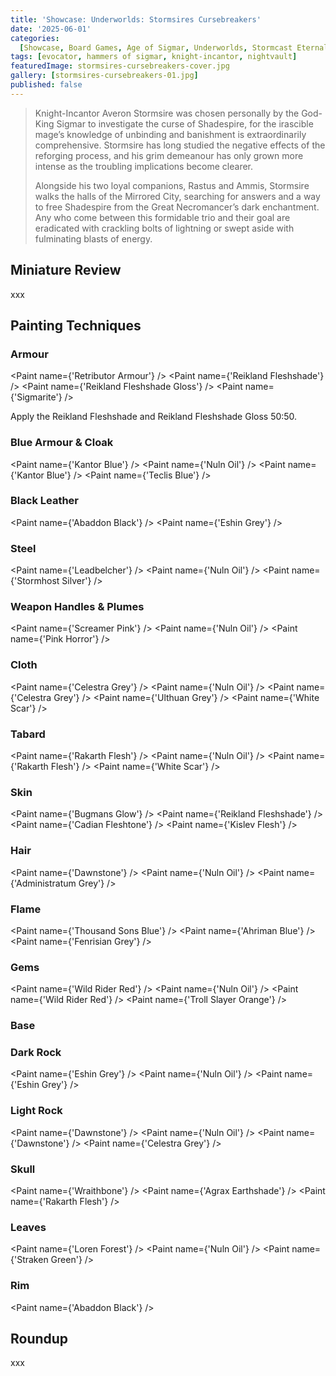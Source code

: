 ```yaml
---
title: 'Showcase: Underworlds: Stormsires Cursebreakers'
date: '2025-06-01'
categories:
  [Showcase, Board Games, Age of Sigmar, Underworlds, Stormcast Eternals]
tags: [evocator, hammers of sigmar, knight-incantor, nightvault]
featuredImage: stormsires-cursebreakers-cover.jpg
gallery: [stormsires-cursebreakers-01.jpg]
published: false
---
```



> Knight-Incantor Averon Stormsire was chosen personally by the God-King Sigmar to investigate the curse of Shadespire,
> for the irascible mage’s knowledge of unbinding and banishment is extraordinarily comprehensive. Stormsire has long
> studied the negative effects of the reforging process, and his grim demeanour has only grown more intense as
> the troubling implications become clearer.
>
> Alongside his two loyal companions, Rastus and Ammis, Stormsire walks the halls of the Mirrored City, searching for
> answers and a way to free Shadespire from the Great Necromancer’s dark enchantment. Any who come between this
> formidable trio and their goal are eradicated with crackling bolts of lightning or swept aside with fulminating
> blasts of energy.

## Miniature Review

xxx

## Painting Techniques

### Armour

<Paint name={'Retributor Armour'} />
<Paint name={'Reikland Fleshshade'} />
<Paint name={'Reikland Fleshshade Gloss'} />
<Paint name={'Sigmarite'} />

Apply the Reikland Fleshshade and Reikland Fleshshade Gloss 50:50.

### Blue Armour & Cloak

<Paint name={'Kantor Blue'} />
<Paint name={'Nuln Oil'} />
<Paint name={'Kantor Blue'} />
<Paint name={'Teclis Blue'} />

### Black Leather

<Paint name={'Abaddon Black'} />
<Paint name={'Eshin Grey'} />

### Steel

<Paint name={'Leadbelcher'} />
<Paint name={'Nuln Oil'} />
<Paint name={'Stormhost Silver'} />

### Weapon Handles & Plumes

<Paint name={'Screamer Pink'} />
<Paint name={'Nuln Oil'} />
<Paint name={'Pink Horror'} />

### Cloth

<Paint name={'Celestra Grey'} />
<Paint name={'Nuln Oil'} />
<Paint name={'Celestra Grey'} />
<Paint name={'Ulthuan Grey'} />
<Paint name={'White Scar'} />

### Tabard

<Paint name={'Rakarth Flesh'} />
<Paint name={'Nuln Oil'} />
<Paint name={'Rakarth Flesh'} />
<Paint name={'White Scar'} />

### Skin

<Paint name={'Bugmans Glow'} />
<Paint name={'Reikland Fleshshade'} />
<Paint name={'Cadian Fleshtone'} />
<Paint name={'Kislev Flesh'} />

### Hair

<Paint name={'Dawnstone'} />
<Paint name={'Nuln Oil'} />
<Paint name={'Administratum Grey'} />

### Flame

<Paint name={'Thousand Sons Blue'} />
<Paint name={'Ahriman Blue'} />
<Paint name={'Fenrisian Grey'} />

### Gems

<Paint name={'Wild Rider Red'} />
<Paint name={'Nuln Oil'} />
<Paint name={'Wild Rider Red'} />
<Paint name={'Troll Slayer Orange'} />

### Base

### Dark Rock

<Paint name={'Eshin Grey'} />
<Paint name={'Nuln Oil'} />
<Paint name={'Eshin Grey'} />

### Light Rock

<Paint name={'Dawnstone'} />
<Paint name={'Nuln Oil'} />
<Paint name={'Dawnstone'} />
<Paint name={'Celestra Grey'} />

### Skull

<Paint name={'Wraithbone'} />
<Paint name={'Agrax Earthshade'} />
<Paint name={'Rakarth Flesh'} />

### Leaves

<Paint name={'Loren Forest'} />
<Paint name={'Nuln Oil'} />
<Paint name={'Straken Green'} />

### Rim

<Paint name={'Abaddon Black'} />

## Roundup

xxx
